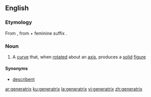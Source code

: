 ==English==

===Etymology===
From {{etyl|la|en}} {{m|la|generatrix}}, from {{m|la|generator}} + feminine suffix {{m|la|-trix}}.

===Noun===
{{en-noun|generatrices|generatrixes}}

# {{label|en|geometry}} A [[curve]] that, when [[rotated]] about an [[axis]], produces a [[solid]] [[figure]]

====Synonyms====
* [[describent]]

[[ar:generatrix]]
[[ku:generatrix]]
[[la:generatrix]]
[[vi:generatrix]]
[[zh:generatrix]]